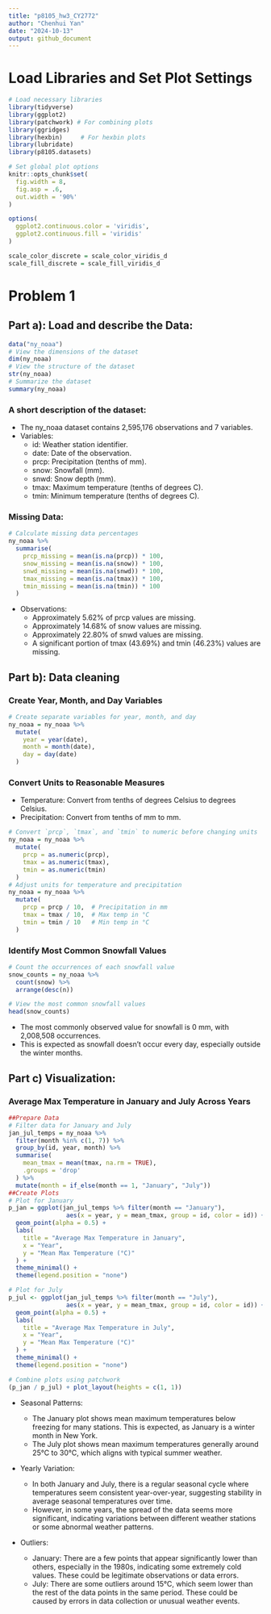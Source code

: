 ```yaml
---
title: "p8105_hw3_CY2772"
author: "Chenhui Yan"
date: "2024-10-13"
output: github_document
---
```

# Load Libraries and Set Plot Settings
```r
# Load necessary libraries
library(tidyverse)
library(ggplot2)
library(patchwork) # For combining plots
library(ggridges)
library(hexbin)     # For hexbin plots
library(lubridate)
library(p8105.datasets)

# Set global plot options
knitr::opts_chunk$set(
  fig.width = 8,
  fig.asp = .6,
  out.width = '90%'
)

options(
  ggplot2.continuous.color = 'viridis',
  ggplot2.continuous.fill = 'viridis'
)

scale_color_discrete = scale_color_viridis_d
scale_fill_discrete = scale_fill_viridis_d

```

# Problem 1
## Part a): Load and describe the Data:
```r
data("ny_noaa")
# View the dimensions of the dataset
dim(ny_noaa)
# View the structure of the dataset
str(ny_noaa)
# Summarize the dataset
summary(ny_noaa)
```
### A short description of the dataset:
* The ny_noaa dataset contains 2,595,176 observations and 7 variables.
* Variables:
  * id: Weather station identifier.
  * date: Date of the observation.
  * prcp: Precipitation (tenths of mm).
  * snow: Snowfall (mm).
  * snwd: Snow depth (mm).
  * tmax: Maximum temperature (tenths of degrees C).
  * tmin: Minimum temperature (tenths of degrees C).

### Missing Data:
```r
# Calculate missing data percentages
ny_noaa %>%
  summarise(
    prcp_missing = mean(is.na(prcp)) * 100,
    snow_missing = mean(is.na(snow)) * 100,
    snwd_missing = mean(is.na(snwd)) * 100,
    tmax_missing = mean(is.na(tmax)) * 100,
    tmin_missing = mean(is.na(tmin)) * 100
  )

```
* Observations:
  * Approximately 5.62% of prcp values are missing.
  * Approximately 14.68% of snow values are missing.
  * Approximately 22.80% of snwd values are missing.
  * A significant portion of tmax (43.69%) and tmin (46.23%) values are missing.

## Part b): Data cleaning
### Create Year, Month, and Day Variables
```r
# Create separate variables for year, month, and day
ny_noaa = ny_noaa %>%
  mutate(
    year = year(date),
    month = month(date),
    day = day(date)
  )
```
### Convert Units to Reasonable Measures
* Temperature: Convert from tenths of degrees Celsius to degrees Celsius.
* Precipitation: Convert from tenths of mm to mm.
```r
# Convert `prcp`, `tmax`, and `tmin` to numeric before changing units
ny_noaa = ny_noaa %>%
  mutate(
    prcp = as.numeric(prcp),
    tmax = as.numeric(tmax),
    tmin = as.numeric(tmin)
  )
# Adjust units for temperature and precipitation
ny_noaa = ny_noaa %>%
  mutate(
    prcp = prcp / 10,  # Precipitation in mm
    tmax = tmax / 10,  # Max temp in °C
    tmin = tmin / 10   # Min temp in °C
  )
```

### Identify Most Common Snowfall Values
```r
# Count the occurrences of each snowfall value
snow_counts = ny_noaa %>%
  count(snow) %>%
  arrange(desc(n))

# View the most common snowfall values
head(snow_counts)

```
* The most commonly observed value for snowfall is 0 mm, with 2,008,508 occurrences.
* This is expected as snowfall doesn't occur every day, especially outside the winter months.

## Part c) Visualization:
### Average Max Temperature in January and July Across Years
```r
##Prepare Data
# Filter data for January and July
jan_jul_temps = ny_noaa %>%
  filter(month %in% c(1, 7)) %>%
  group_by(id, year, month) %>%
  summarise(
    mean_tmax = mean(tmax, na.rm = TRUE),
    .groups = 'drop'
  ) %>%
  mutate(month = if_else(month == 1, "January", "July"))
##Create Plots
# Plot for January
p_jan = ggplot(jan_jul_temps %>% filter(month == "January"), 
                aes(x = year, y = mean_tmax, group = id, color = id)) +
  geom_point(alpha = 0.5) +
  labs(
    title = "Average Max Temperature in January",
    x = "Year",
    y = "Mean Max Temperature (°C)"
  ) +
  theme_minimal() +
  theme(legend.position = "none")

# Plot for July
p_jul <- ggplot(jan_jul_temps %>% filter(month == "July"), 
                aes(x = year, y = mean_tmax, group = id, color = id)) +
  geom_point(alpha = 0.5) +
  labs(
    title = "Average Max Temperature in July",
    x = "Year",
    y = "Mean Max Temperature (°C)"
  ) +
  theme_minimal() +
  theme(legend.position = "none")

# Combine plots using patchwork
(p_jan / p_jul) + plot_layout(heights = c(1, 1))

```

* Seasonal Patterns:

  * The January plot shows mean maximum temperatures below freezing for many stations. This is expected, as January is a winter month in New York.
  * The July plot shows mean maximum temperatures generally around 25°C to 30°C, which aligns with typical summer weather.
  
* Yearly Variation:
  
  * In both January and July, there is a regular seasonal cycle where temperatures seem consistent year-over-year, suggesting stability in average             seasonal temperatures over time.
  * However, in some years, the spread of the data seems more significant, indicating variations between different weather stations or some abnormal     weather patterns.
  
* Outliers:

  * January: There are a few points that appear significantly lower than others, especially in the 1980s, indicating some extremely cold values. These         could be legitimate observations or data errors.
  * July: There are some outliers around 15°C, which seem lower than the rest of the data points in the same period. These could be caused by errors in       data collection or unusual weather events.















